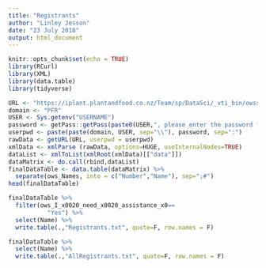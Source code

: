 ```yaml
---
title: "Registrants"
author: "Linley Jesson"
date: "23 July 2018"
output: html_document
---
```


```r
knitr::opts_chunk$set(echo = TRUE)
library(RCurl)
library(XML)
library(data.table)
library(tidyverse)
```

```r

URL <- "https://iplant.plantandfood.co.nz/Team/sp/DataSci/_vti_bin/owssvr.dll?XMLDATA=1&List={7DBA0F40-95BD-464C-B942-B727BD1766C1}&View={08A127CF-DEBC-43DA-BD82-19221823128B}&RowLimit=0&RootFolder=%2fTeam%2fsp%2fDataSci%2fLists%2fData%20Science%20Registration"
domain <- "PFR"
USER <- Sys.getenv("USERNAME")
password <- getPass::getPass(paste0(USER,", please enter the password for your account"))
userpwd <- paste(paste(domain, USER, sep="\\"), password, sep=":")
rawData <- getURL(URL, userpwd = userpwd)
xmlData <- xmlParse (rawData, options=HUGE, useInternalNodes=TRUE)
dataList <- xmlToList(xmlRoot(xmlData)[["data"]])
dataMatrix <- do.call(rbind,dataList)
finalDataTable <- data.table(dataMatrix) %>% 
  separate(ows_Names, into = c("Number","Name"), sep=";#")
head(finalDataTable)

```

```r
finalDataTable %>% 
  filter(ows_I_x0020_need_x0020_assistance_x0==
           "Yes") %>% 
  select(Name) %>% 
  write.table(.,"Registrants.txt", quote=F, row.names = F)
```

```r
finalDataTable %>%
  select(Name) %>% 
  write.table(.,"AllRegistrants.txt", quote=F, row.names = F)
```


